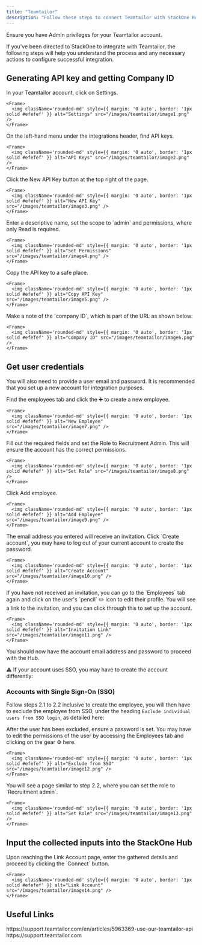 ```yaml
---
title: "Teamtailor"
description: "Follow these steps to connect Teamtailor with StackOne Hub successfully."
---
```



<Warning>
  Ensure you have Admin privileges for your Teamtailor account.
</Warning>

If you've been directed to StackOne to integrate with Teamtailor, the following steps will help you understand the process and any necessary actions to configure successful integration.

## Generating API key and getting Company ID

<Steps>
  <Step title="Navigate to Settings">
    In your Teamtailor account, click on Settings.

    <Frame>
      <img className='rounded-md' style={{ margin: '0 auto', border: '1px solid #efefef' }} alt="Settings" src="/images/teamtailor/image1.png" />
    </Frame>
  </Step>

  <Step title="Find API Keys">
    On the left-hand menu under the integrations header, find API keys.

    <Frame>
      <img className='rounded-md' style={{ margin: '0 auto', border: '1px solid #efefef' }} alt="API Keys" src="/images/teamtailor/image2.png" />
    </Frame>
  </Step>

  <Step title="Create a New API Key">
    Click the New API Key button at the top right of the page.

    <Frame>
      <img className='rounded-md' style={{ margin: '0 auto', border: '1px solid #efefef' }} alt="New API Key" src="/images/teamtailor/image3.png" />
    </Frame>
  </Step>

  <Step title="Set Name and Permissions">
    Enter a descriptive name, set the scope to `admin` and permissions, where only Read is required.

    <Frame>
      <img className='rounded-md' style={{ margin: '0 auto', border: '1px solid #efefef' }} alt="Set Permissions" src="/images/teamtailor/image4.png" />
    </Frame>
  </Step>

  <Step title="Copy API Key">
    Copy the API key to a safe place.

    <Frame>
      <img className='rounded-md' style={{ margin: '0 auto', border: '1px solid #efefef' }} alt="Copy API Key" src="/images/teamtailor/image5.png" />
    </Frame>
  </Step>

  <Step title="Get Company ID">
    Make a note of the `company ID`, which is part of the URL as shown below:

    <Frame>
      <img className='rounded-md' style={{ margin: '0 auto', border: '1px solid #efefef' }} alt="Company ID" src="/images/teamtailor/image6.png" />
    </Frame>
  </Step>
</Steps>

## Get user credentials

You will also need to provide a user email and password. It is recommended that you set up a new account for integration purposes.

<Steps>
  <Step title="Create a New Employee">
    Find the employees tab and click the ➕ to create a new employee.

    <Frame>
      <img className='rounded-md' style={{ margin: '0 auto', border: '1px solid #efefef' }} alt="New Employee" src="/images/teamtailor/image7.png" />
    </Frame>
  </Step>

  <Step title="Fill Out Required Fields">
    Fill out the required fields and set the Role to Recruitment Admin. This will ensure the account has the correct permissions.

    <Frame>
      <img className='rounded-md' style={{ margin: '0 auto', border: '1px solid #efefef' }} alt="Set Role" src="/images/teamtailor/image8.png" />
    </Frame>
  </Step>

  <Step title="Add Employee">
    Click Add employee.

    <Frame>
      <img className='rounded-md' style={{ margin: '0 auto', border: '1px solid #efefef' }} alt="Add Employee" src="/images/teamtailor/image9.png" />
    </Frame>
  </Step>

  <Step title="Create Account">
    The email address you entered will receive an invitation. Click `Create account`, you may have to log out of your current account to create the password.

    <Frame>
      <img className='rounded-md' style={{ margin: '0 auto', border: '1px solid #efefef' }} alt="Create Account" src="/images/teamtailor/image10.png" />
    </Frame>
  </Step>

  <Step title="Find the Invitation Link">
    If you have not received an invitation, you can go to the `Employees` tab again and click on the user's `pencil` ✏️ icon to edit their profile. You will see a link to the invitation, and you can click through this to set up the account.

    <Frame>
      <img className='rounded-md' style={{ margin: '0 auto', border: '1px solid #efefef' }} alt="Invitation Link" src="/images/teamtailor/image11.png" />
    </Frame>
  </Step>

  <Step title="Get Account Email and Password">
    You should now have the account email address and password to proceed with the Hub.
  </Step>
</Steps>

⚠️ If your account uses SSO, you may have to create the account differently:

### Accounts with Single Sign-On (SSO)

Follow steps 2.1 to 2.2 inclusive to create the employee, you will then have to exclude the employee from SSO, under the heading `Exclude individual users from SSO login`, as detailed here:

<Steps>
  <Step title="Exclude from SSO">
    After the user has been excluded, ensure a password is set. You may have to edit the permissions of the user by accessing the Employees tab and clicking on the gear ⚙️ here.

    <Frame>
      <img className='rounded-md' style={{ margin: '0 auto', border: '1px solid #efefef' }} alt="Exclude from SSO" src="/images/teamtailor/image12.png" />
    </Frame>
  </Step>

  <Step title="Set Role">
    You will see a page similar to step 2.2, where you can set the role to `Recruitment admin`.

    <Frame>
      <img className='rounded-md' style={{ margin: '0 auto', border: '1px solid #efefef' }} alt="Set Role" src="/images/teamtailor/image13.png" />
    </Frame>
  </Step>
</Steps>

## Input the collected inputs into the StackOne Hub

<Steps>
  <Step title="Link Account">
    Upon reaching the Link Account page, enter the gathered details and proceed by clicking the `Connect` button.

    <Frame>
      <img className='rounded-md' style={{ margin: '0 auto', border: '1px solid #efefef' }} alt="Link Account" src="/images/teamtailor/image14.png" />
    </Frame>
  </Step>
</Steps>

<IntegrationFooter />

## Useful Links
<Card title="API Reference" icon="link" href="https://support.teamtailor.com/en/articles/5963369-use-our-teamtailor-api">
    https://support.teamtailor.com/en/articles/5963369-use-our-teamtailor-api
</Card>

<Card title="Support" icon="link" href="https://support.teamtailor.com">
  https://support.teamtailor.com
</Card>

